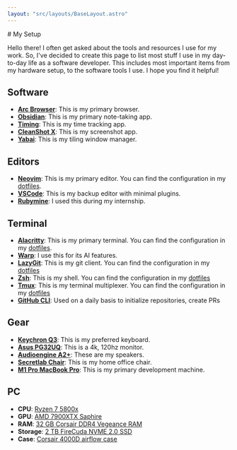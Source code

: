 ```yaml
---
layout: "src/layouts/BaseLayout.astro"
---
```


<div class="prose prose-invert mb-5">
# My Setup

Hello there! I often get asked about the tools and resources I use for my work. So, I've decided to create this page to list most stuff I use in my day-to-day life as a software developer. This includes most important items from my hardware setup, to the software tools I use. I hope you find it helpful!

## Software

- **[Arc Browser](https://arc.dev/)**: This is my primary browser.
- **[Obsidian](https://obsidian.md/)**: This is my primary note-taking app.
- **[Timing](https://timingapp.com/)**: This is my time tracking app.
- **[CleanShot X](https://cleanshot.com/)**: This is my screenshot app.
- **[Yabai](https://github.com/koekeishiya/yabai)**: This is my tiling window manager.

## Editors

- **[Neovim](https://neovim.io/)**: This is my primary editor. You can find the configuration in my [dotfiles](https://github.com/CuddlyBunion341/dotfiles/tree/main/.config/nvim).
- **[VSCode](https://code.visualstudio.com/)**: This is my backup editor with minimal plugins.
- **[Rubymine](https://www.jetbrains.com/ruby/)**: I used this during my internship.

## Terminal

- **[Alacritty](https://github.com/alacritty/alacritty)**: This is my primary terminal. You can find the configuration in my [dotfiles](https://github.com/CuddlyBunion341/dotfiles/blob/main/.config/alacritty/alacritty.toml).
- **[Warp](https://www.warp.dev/)**: I use this for its AI features.
- **[LazyGit](https://github.com/jesseduffield/lazygit)**: This is my git client. You can find the configuration in my [dotfiles](https://github.com/CuddlyBunion341/dotfiles/blob/main/lazygit/config.yml)
- **[Zsh](https://ohmyz.sh/)**: This is my shell. You can find the configuration in my [dotfiles](https://github.com/CuddlyBunion341/dotfiles/.zshrc)
- **[Tmux](https://github.com/tmux/tmux/wiki)**: This is my terminal multiplexer. You can find the configuration in my [dotfiles](https://github.com/CuddlyBunion341/dotfiles/blob/main/.tmux.conf)
- **[GitHub CLI](https://cli.github.com/)**: Used on a daily basis to initialize repositories, create PRs

## Gear

- **[Keychron Q3](https://www.keychron.com/products/keychron-q3-qmk-custom-mechanical-keyboard)**: This is my preferred keyboard.
- **[Asus PG32UQ](https://www.asus.com/Displays-Desktops/Monitors/All-series/ROG-SWIFT-PG32UQ/)**: This is a 4k, 120hz monitor.
- **[Audioengine A2+](https://audioengineusa.com/shop/wirelessspeakers/a2-wireless-computer-speakers/)**: These are my speakers.
- **[Secretlab Chair](https://www.secretlab.co/)**: This is my home office chair.
- **[M1 Pro MacBook Pro](https://www.apple.com/macbook-pro-14-and-16/)**: This is my primary development machine.

## PC

- **CPU**: [Ryzen 7 5800x](https://www.amd.com/en/products/processors/desktops/ryzen/5000-series/amd-ryzen-7-5800x.html)
- **GPU**: [AMD 7900XTX Saphire](https://www.sapphiretech.com/en/consumer/nitro-radeon-rx-7900-xtx-vaporx-24g-gddr6)
- **RAM**: [32 GB Corsair DDR4 Vegeance RAM](https://www.corsair.com/us/en/p/memory/cmw32gx4m2e3200c16/vengeancea-rgb-pro-32gb-2-x-16gb-ddr4-dram-3200mhz-c16-memory-kit-a-black-cmw32gx4m2e3200c16)
- **Storage**: [2 TB FireCuda NVME 2.0 SSD](https://www.seagate.com/de/de/products/gaming-drives/pc-gaming/firecuda-530-ssd/)
- **Case**: [Corsair 4000D airflow case](https://www.corsair.com/us/en/p/pc-cases/cc-9011241-ww/icue-4000d-rgb-airflow-mid-tower-case-true-white-3x-af120-rgb-elite-white-fans-icue-lighting-node-pro-controller-high-airflow-design-cc-9011241-ww)
  </div>
